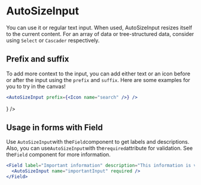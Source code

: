 
# AutoSizeInput

You can use it or regular text input. When used, AutoSizeInput resizes itself to the current content. For an array of data or tree-structured data, consider using `Select` or `Cascader` respectively.

## Prefix and suffix

To add more context to the input, you can add either text or an icon before or after the input using the `prefix` and `suffix`. Here are some examples for you to try in the canvas!

```jsx
<AutoSizeInput prefix={<Icon name="search" />} />
```

<Preview>
  <AutoSizeInput prefix={<Icon name="search" />} />
</Preview>

## Usage in forms with Field

Use `AutoSizeInput`with the`Field`component to get labels and descriptions. Also, you can use`AutoSizeInput`with the`required`attribute for validation. See the`Field` component for more information.

```jsx
<Field label="Important information" description="This information is very important, so you really need to fill it in">
  <AutoSizeInput name="importantInput" required />
</Field>
```

<Preview>
  <Field
    label="Important information"
    description="This information is very important, so you really need to fill it in"
  >
    <AutoSizeInput name="importantInput" required />
  </Field>
</Preview>
<Props of={AutoSizeInput} />
